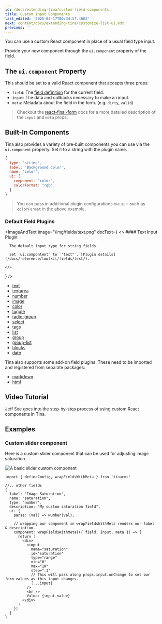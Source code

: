 ```yaml
---
id: /docs/extending-tina/custom-field-components
title: Custom Input Components
last_edited: '2025-03-17T00:34:57.460Z'
next: content/docs/extending-tina/customize-list-ui.mdx
previous: ''
---
```


You can use a custom React component in place of a usual field type input.

Provide your new component through the `ui.component` property of the field.

## The `ui.component` Property

This should be set to a valid React component that accepts three props:

- `field`: The [field definition](https://tinacms.org/docs/reference/toolkit/fields) for the current field.
- `input`: The data and callbacks necessary to make an input.
- `meta`: Metadata about the field in the form. (e.g. `dirty`, `valid`)

> Checkout the [react-final-form](https://github.com/final-form/react-final-form#fieldrenderprops) docs for a more detailed description of the `input` and `meta` props.

## Built-In Components

Tina also provides a variety of pre-built components you can use via the `ui.component` property. Set it to a string with the plugin name.

```javascript
{
  type: 'string',
  label: 'Background Color',
  name: 'color',
  ui: {
    component: "color",
    colorFormat: "rgb"
  }
}
```

> You can pass in additional plugin configurations via `ui` – such as `colorFormat` in the above example.

### Default Field Plugins

<ImageAndText
  image="/img/fields/text.png"
  docText={
    <>
      #### Text Input Plugin 
      
      The default input type for string fields. 
      
      Set `ui.compontent` to `"text"`. [Plugin details](/docs/reference/toolkit/fields/text/).
      
    </>
  }
/>

- [text](/docs/reference/toolkit/fields/text/)
- [textarea](/docs/reference/toolkit/fields/textarea/)
- [number](/docs/reference/toolkit/fields/number/)
- [image](/docs/reference/toolkit/fields/image/)
- [color](/docs/reference/toolkit/fields/color/)
- [toggle](/docs/reference/toolkit/fields/toggle/)
- [radio-group](/docs/reference/toolkit/fields/radio-group/)
- [select](/docs/reference/toolkit/fields/select/)
- [tags](/docs/reference/toolkit/fields/tags/)
- [list](/docs/reference/toolkit/fields/list/)
- [group](/docs/reference/toolkit/fields/group/)
- [group-list](/docs/reference/toolkit/fields/group-list/)
- [blocks](/docs/reference/toolkit/fields/blocks/)
- [date](/docs/reference/toolkit/fields/date/)

Tina also supports some add-on field plugins. These need to be imported and registered from separate packages:

- [markdown](/docs/reference/toolkit/fields/markdown/)
- [html](/docs/reference/toolkit/fields/html/)

## Video Tutorial

Jeff See goes into the step-by-step process of using custom React components in Tina.

<Youtube embedSrc="https://www.youtube.com/embed/amSRwAbgMR0?start=744" />

## Examples

### Custom slider component

Here is a custom slider component that can be used for adjusting image saturation.

![A basic slider custom component](/img/docs/extending-tina/image-saturation.png)

```tsx
import { defineConfig, wrapFieldsWithMeta } from 'tinacms'

//.. other fields
{
  label: "Image Saturation",
  name: "saturation",
  type: "number",
  description: "My custom saturation field",
  ui: {
    parse: (val) => Number(val),

    // wrapping our component in wrapFieldsWithMeta renders our label & description.
    component: wrapFieldsWithMeta(({ field, input, meta }) => {
      return (
        <div>
          <input
            name="saturation"
            id="saturation"
            type="range"
            min="0"
            max="10"
            step=".1"
            // This will pass along props.input.onChange to set our form values as this input changes.
            {...input}
          />
          <br />
          Value: {input.value}
        </div>
      )
    })
  }
}
```
